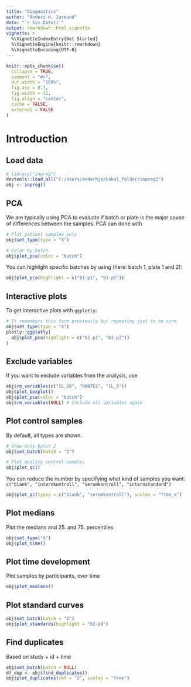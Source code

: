 ```yaml
---
title: "Diagnostics"
author: "Anders H. Jarmund"
date: "`r Sys.Date()`"
output: rmarkdown::html_vignette
vignette: >
  %\VignetteIndexEntry{Get Started}
  %\VignetteEngine{knitr::rmarkdown}
  %\VignetteEncoding{UTF-8}
---
```


```r
knitr::opts_chunk$set(
  collapse = TRUE,
  comment = "#>",
  out.width = "100%",
  fig.asp = 0.7,
  fig.width = 12,
  fig.align = "center",
  cache = FALSE,
  external = FALSE
)
```

# Introduction

<script src="js/hideOutput.js"></script>
  <style>
  .showopt {
    background-color: #004c93;
      color: #FFFFFF;
      width: 150px;
    height: 20px;
    text-align: center;
    vertical-align: middle !important;
    float: left;
    font-family: sans-serif;
    border-radius: 8px;
  }

.showopt:hover {
  background-color: #dfe4f2;
    color: #004c93;
}

.showopttext::before{
  content: "Show/Hide Source"
}

pre.plot {
  background-color: white !important;
}
</style>


## Load data

```r
# library("inpreg")
devtools::load_all("C:/Users/anderhja/Lokal_folder/inpreg2")
obj <- inpreg()
```

## PCA

We are typically using PCA to evaluate if batch or plate is the major cause of differences between the samples. PCA can done with

```r
# Plot patient samples only
obj$set_type(type = "X")

# Color by batch
obj$plot_pca(color = "batch")
```

You can highlight specific batches by using (here: batch 1, plate 1 and 2):

```r
obj$plot_pca(highlight = c("b1-p1", "b1-p2"))
```

## Interactive plots

To get interactive plots with `ggplotly`:

```r
# It remembers this form previously but repeating just to be sure
obj$set_type(type = "X")
plotly::ggplotly(
  obj$plot_pca(highlight = c("b1-p1", "b1-p2"))
)
```

## Exclude variables

If you want to exclude variables from the analysis, use

```r
obj$rm_variables(c("IL_10", "RANTES", "IL_5"))
obj$plot_boxplot()
obj$plot_pca(color = "batch")
obj$rm_variables(NULL) # Include all variables again
```

## Plot control samples

By default, all types are shown.

```r
# Show only batch 2
obj$set_batch(batch = "2")

# Plot quality control samples
obj$plot_qc()
```

You can reduce the number by specifying what kind of samples you want: `c("blank", "internkontroll", "serumkontroll", "internstandard")`

```r
obj$plot_qc(types = c("blank", "serumkontroll"), scales = "free_x")
```

## Plot medians

Plot the medians and 25. and 75. percentiles

```r
obj$set_type("X")
obj$plot_time()
```

## Plot time development

Plot samples by participants, over time

```r
obj$plot_medians()
```

## Plot standard curves

```r
obj$set_batch(batch = "2")
obj$plot_standards(highlight = "b2-p9")
```

## Find duplicates

Based on study + id + time

```r
obj$set_batch(batch = NULL)
df_dup <- obj$find_duplicates()
obj$plot_duplicates(ref = "2", scales = "free")
```
